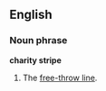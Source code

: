 ==English==

===Noun phrase===
'''charity stripe'''

# {{cattag2|basketball|colloquial}} The [[free-throw line]].